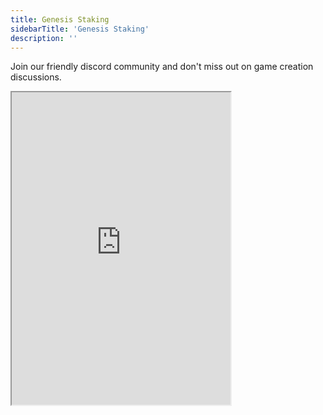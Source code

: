 ```yaml
---
title: Genesis Staking
sidebarTitle: 'Genesis Staking'
description: ''
---
```


Join our friendly discord community and don't miss out on game creation discussions.

<iframe
  width="350"
  height="500"
  src="https://discord.com/widget?id=844543952563863553&theme=dark"
  frameborder="30"
  allow="allow-popups allow-popups-to-escape-sandbox allow-same-origin allow-scripts"
  allowFullScreen
></iframe>
